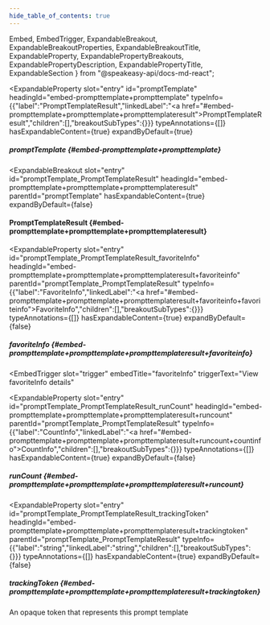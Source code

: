```yaml
---
hide_table_of_contents: true
---
```

  Embed,
  EmbedTrigger,
  ExpandableBreakout,
  ExpandableBreakoutProperties,
  ExpandableBreakoutTitle,
  ExpandableProperty,
  ExpandablePropertyBreakouts,
  ExpandablePropertyDescription,
  ExpandablePropertyTitle,
  ExpandableSection
} from "@speakeasy-api/docs-md-react";

<ExpandableSection>

<ExpandableProperty
  slot="entry"
  id="promptTemplate"
  headingId="embed-prompttemplate+prompttemplate"
  typeInfo={{"label":"PromptTemplateResult","linkedLabel":"<a href=\"#embed-prompttemplate+prompttemplate+prompttemplateresult\">PromptTemplateResult</a>","children":[],"breakoutSubTypes":{}}}
  typeAnnotations={[]}
  hasExpandableContent={true}
  expandByDefault={true}
>

<ExpandablePropertyTitle slot="title">

##### promptTemplate \{#embed-prompttemplate+prompttemplate\}

</ExpandablePropertyTitle>

<ExpandablePropertyBreakouts slot="breakouts">

<ExpandableBreakout
  slot="entry"
  id="promptTemplate_PromptTemplateResult"
  headingId="embed-prompttemplate+prompttemplate+prompttemplateresult"
  parentId="promptTemplate"
  hasExpandableContent={true}
  expandByDefault={false}
>

<ExpandableBreakoutTitle slot="title">

#### PromptTemplateResult \{#embed-prompttemplate+prompttemplate+prompttemplateresult\}

</ExpandableBreakoutTitle>

<ExpandableBreakoutProperties slot="properties">

<ExpandableProperty
  slot="entry"
  id="promptTemplate_PromptTemplateResult_favoriteInfo"
  headingId="embed-prompttemplate+prompttemplate+prompttemplateresult+favoriteinfo"
  parentId="promptTemplate_PromptTemplateResult"
  typeInfo={{"label":"FavoriteInfo","linkedLabel":"<a href=\"#embed-prompttemplate+prompttemplate+prompttemplateresult+favoriteinfo+favoriteinfo\">FavoriteInfo</a>","children":[],"breakoutSubTypes":{}}}
  typeAnnotations={[]}
  hasExpandableContent={true}
  expandByDefault={false}
>

<ExpandablePropertyTitle slot="title">

##### favoriteInfo \{#embed-prompttemplate+prompttemplate+prompttemplateresult+favoriteinfo\}

</ExpandablePropertyTitle>

<Embed slot="embed">

<EmbedTrigger
  slot="trigger"
  embedTitle="favoriteInfo"
  triggerText="View favoriteInfo details"
>

<Embedfavoriteinfo />

</EmbedTrigger>

</Embed>

</ExpandableProperty>

<ExpandableProperty
  slot="entry"
  id="promptTemplate_PromptTemplateResult_runCount"
  headingId="embed-prompttemplate+prompttemplate+prompttemplateresult+runcount"
  parentId="promptTemplate_PromptTemplateResult"
  typeInfo={{"label":"CountInfo","linkedLabel":"<a href=\"#embed-prompttemplate+prompttemplate+prompttemplateresult+runcount+countinfo\">CountInfo</a>","children":[],"breakoutSubTypes":{}}}
  typeAnnotations={[]}
  hasExpandableContent={true}
  expandByDefault={false}
>

<ExpandablePropertyTitle slot="title">

##### runCount \{#embed-prompttemplate+prompttemplate+prompttemplateresult+runcount\}

</ExpandablePropertyTitle>

<Embed slot="embed">

<EmbedTrigger slot="trigger" embedTitle="runCount" triggerText="View runCount details">

<Embedruncount />

</EmbedTrigger>

</Embed>

</ExpandableProperty>

<ExpandableProperty
  slot="entry"
  id="promptTemplate_PromptTemplateResult_trackingToken"
  headingId="embed-prompttemplate+prompttemplate+prompttemplateresult+trackingtoken"
  parentId="promptTemplate_PromptTemplateResult"
  typeInfo={{"label":"string","linkedLabel":"string","children":[],"breakoutSubTypes":{}}}
  typeAnnotations={[]}
  hasExpandableContent={true}
  expandByDefault={false}
>

<ExpandablePropertyTitle slot="title">

##### trackingToken \{#embed-prompttemplate+prompttemplate+prompttemplateresult+trackingtoken\}

</ExpandablePropertyTitle>

<ExpandablePropertyDescription slot="description">

An opaque token that represents this prompt template

</ExpandablePropertyDescription>

</ExpandableProperty>

</ExpandableBreakoutProperties>

</ExpandableBreakout>

</ExpandablePropertyBreakouts>

</ExpandableProperty>

</ExpandableSection>